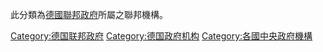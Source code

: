 此分類為[[德國聯邦政府|德國聯邦政府]]所屬之聯邦機構。
{{Commonscat|Federal Government agencies of Germany}}

[[Category:德国联邦政府|Category:德国联邦政府]]
[[Category:德国政府机构|Category:德国政府机构]]
[[Category:各國中央政府機構|Category:各國中央政府機構]]